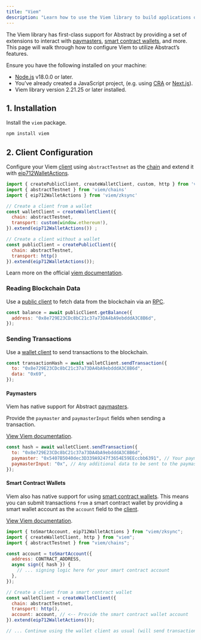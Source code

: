 ```yaml
---
title: "Viem"
description: "Learn how to use the Viem library to build applications on Abstract."
---
```


The Viem library has first-class support for Abstract by providing a set of
extensions to interact with [paymasters](/how-abstract-works/native-account-abstraction/paymasters),
[smart contract wallets](/how-abstract-works/native-account-abstraction/smart-contract-wallets), and more.
This page will walk through how to configure Viem to utilize Abstract&rsquo;s features.

<Accordion title="Prerequisites">
  Ensure you have the following installed on your machine:

- [Node.js](https://nodejs.org/en/download/) v18.0.0 or later.
- You&rsquo;ve already created a JavaScript project,
  (e.g. using [CRA](https://create-react-app.dev/) or [Next.js](https://nextjs.org/)).
- Viem library version 2.21.25 or later installed.

</Accordion>

## 1. Installation

Install the `viem` package.

```bash
npm install viem
```

## 2. Client Configuration

Configure your Viem [client](https://viem.sh/zksync/client) using `abstractTestnet`
as the [chain](https://viem.sh/zksync/chains) and extend it with
[eip712WalletActions](https://viem.sh/zksync/client#eip712walletactions).

```javascript
import { createPublicClient, createWalletClient, custom, http } from 'viem'
import { abstractTestnet } from 'viem/chains'
import { eip712WalletActions } from 'viem/zksync'

// Create a client from a wallet
const walletClient = createWalletClient({
  chain: abstractTestnet,
  transport: custom(window.ethereum!),
}).extend(eip712WalletActions()) ;

// Create a client without a wallet
const publicClient = createPublicClient({
  chain: abstractTestnet,
  transport: http()
}).extend(eip712WalletActions());
```

Learn more on the official [viem documentation](https://viem.sh/zksync).

### Reading Blockchain Data

Use a [public client](https://viem.sh/docs/clients/public)
to fetch data from the blockchain via an [RPC](/connect-to-abstract).

```javascript
const balance = await publicClient.getBalance({
  address: "0x8e729E23CDc8bC21c37a73DA4bA9ebdddA3C8B6d",
});
```

### Sending Transactions

Use a [wallet client](https://viem.sh/docs/clients/wallet)
to send transactions to the blockchain.

```javascript
const transactionHash = await walletClient.sendTransaction({
  to: "0x8e729E23CDc8bC21c37a73DA4bA9ebdddA3C8B6d",
  data: "0x69",
});
```

#### Paymasters

Viem has native support for Abstract [paymasters](/how-abstract-works/native-account-abstraction/paymasters).

Provide the `paymaster` and `paymasterInput` fields when sending a transaction.

[View Viem documentation](https://viem.sh/zksync#2-use-actions).

```javascript
const hash = await walletClient.sendTransaction({
  to: "0x8e729E23CDc8bC21c37a73DA4bA9ebdddA3C8B6d",
  paymaster: "0x5407B5040dec3D339A9247f3654E59EEccbb6391", // Your paymaster contract address
  paymasterInput: "0x", // Any additional data to be sent to the paymaster
});
```

#### Smart Contract Wallets

Viem also has native support for using [smart contract wallets](/how-abstract-works/native-account-abstraction/smart-contract-wallets).
This means you can submit transactions `from` a smart contract wallet by providing
a smart wallet account as the `account` field to the [client](#client-configuration).

[View Viem documentation](https://viem.sh/zksync/accounts/toSmartAccount).

```javascript
import { toSmartAccount, eip712WalletActions } from "viem/zksync";
import { createWalletClient, http } from "viem";
import { abstractTestnet } from "viem/chains";

const account = toSmartAccount({
  address: CONTRACT_ADDRESS,
  async sign({ hash }) {
    // ... signing logic here for your smart contract account
  },
});

// Create a client from a smart contract wallet
const walletClient = createWalletClient({
  chain: abstractTestnet,
  transport: http(),
  account: account, // <-- Provide the smart contract wallet account
}).extend(eip712WalletActions());

// ... Continue using the wallet client as usual (will send transactions from the smart contract wallet)
```
